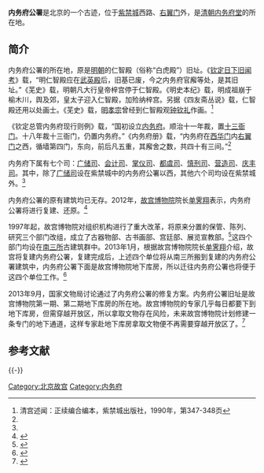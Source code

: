 '''内务府公署'''是北京的一个古迹，位于[[紫禁城|紫禁城]]西路、[[右翼门|右翼门]]外，是[[清朝|清朝]][[内务府|内务府堂]]的所在地。

==简介==
内务府公署的所在地，原是[[明朝|明朝]]的仁智殿（俗称“白虎殿”）旧址。《[[钦定日下旧闻考|钦定日下旧闻考]]》载，“明仁智殿应在[[武英殿|武英殿]]后，旧基已废，今之内务府官廨等处，是其旧址。”《芜史》载，明朝凡大行皇帝梓宫停于仁智殿。《明史本纪》载，明成祖崩于榆木川，舆及郊，皇太子迎入仁智殿，加殓纳梓宫。另据《四友斋丛说》载，仁智殿还用以处画士。《芜史》载，[[明孝宗|明孝宗]]曾经到仁智殿观[[钟钦礼|钟钦礼]]作画。<ref name=shuwen>清宫述闻：正续编合编本，紫禁城出版社，1990年，第347-348页</ref>

《钦定总管内务府现行则例》载，“国初设立[[内务府|内务府]]。顺治十一年裁，置[[十三衙门|十三衙门]]。十八年裁十三衙门，仍置内务府。”《内务府册》载，“内务府在[[西华门|西华门]]内[[右翼门|右翼门]]之西，循墙第四门，东向，前后凡五重，其廨舍之数，共四十有三间。”<ref name=shuwen/>

内务府下属有七个司：[[广储司|广储司]]、[[会计司|会计司]]、[[掌仪司|掌仪司]]、[[都虞司|都虞司]]、[[慎刑司|慎刑司]]、[[营造司|营造司]]、[[庆丰司|庆丰司]]。其中，除了[[广储司|广储司]]设在紫禁城中的内务府公署以西，其他六个司均设在紫禁城外。<ref name=shuwen/>

内务府公署的原有建筑均已无存。2012年，[[故宫博物院|故宫博物院]]院长[[单霁翔|单霁翔]]表示，内务府公署将进行复建、还原。<ref>{{Cite web |url=http://native.cnr.cn/news/201205/t20120520_509656896.shtml |title=故宫办公机构有望迁出红墙 将复建还原内务府，中国广播网，2012-05-20 |accessdate=2013-10-14 |archive-date=2016-03-07 |archive-url=https://web.archive.org/web/20160307063836/http://native.cnr.cn/news/201205/t20120520_509656896.shtml |dead-url=no }}</ref>

1997年起，故宫博物院对组织机构进行了重大改革，将原来分置的保管、陈列、研究三个部门改组，成立了古器物部、古书画部、宫廷部、展览宣教部。<ref>{{Cite web |url=http://exhibit.artron.net/zg.php?zgid=ORG10027 |title=故宫博物院，雅昌艺术网，于2013-10-26查阅 |accessdate=2013-10-27 |archive-date=2019-06-13 |archive-url=https://web.archive.org/web/20190613202510/https://exhibit.artron.net/zg.php?zgid=ORG10027 |dead-url=no }}</ref>这四个部门均设在[[南三所|南三所]]古建筑群中。2013年1月，根据故宫博物院院长[[单霁翔|单霁翔]]介绍，故宫将复建内务府公署，复建完成后，上述四个单位将从南三所搬到复建的内务府公署建筑中，内务府公署下面是故宫博物院地下库房，所以迁往内务府公署也将便于这四个单位工作。<ref>{{Cite web |url=http://news.artron.net/20130129/n305606.html |title=故宫博物院发展新格局 今年或将重提高峰限流，雅昌艺术网，2013-01-29 |accessdate=2013-10-27 |archive-date=2013-10-29 |archive-url=https://web.archive.org/web/20131029184626/http://news.artron.net/20130129/n305606.html |dead-url=no }}</ref>

2013年9月，国家文物局讨论通过了内务府公署的修复方案。内务府公署旧址是故宫博物院第一期、第二期地下库房的所在地。故宫博物院的专家几乎每日都要下到地下库房，但需穿越开放区，所以拿取文物存在风险，未来故宫博物院计划修建一条专门的地下通道，这样专家赴地下库房拿取文物便不再需要穿越开放区了。<ref>{{Cite web |url=http://culture.ifeng.com/2/detail_2013_10/29/30750841_0.shtml |title=故宫“甄嬛小主”居所2015年开放 寿康宫将原状陈列，凤凰网，2013年10月29日 |accessdate=2013年10月29日 |archive-date=2019年7月26日 |archive-url=https://web.archive.org/web/20190726085220/http://culture.ifeng.com/2/detail_2013_10/29/30750841_0.shtml |dead-url=no }}</ref>

== 参考文献 ==
{{Reflist}}

{{-}}
{{Geographic Location
|西北 = [[内金水河|内金水河]]、[[慈宁宫花园|群房]]
|北 = [[养心殿造办处|养心殿造办处]]
|東北 = [[冰窖_(北京故宫)|冰窖]]
|西 = [[广储司|广储司]]、内金水河
|中央 = '''内务府公署'''
|東 = [[右翼门|右翼门]]
|西南 = [[果房_(北京故宫)|外果房]]、内金水河
|南 = [[回子学|回子学]]、[[缅子学|缅子学]]<br>[[方略馆|方略馆]]
|東南 =[[弘义阁|弘义阁]]
}}

[[Category:北京故宫|Category:北京故宫]]
[[Category:内务府|Category:内务府]]
